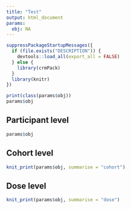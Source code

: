 ```yaml
---
title: "Test"
output: html_document
params:
  obj: NA
---
```


```r
suppressPackageStartupMessages({
  if (file.exists("DESCRIPTION")) {
    devtools::load_all(export_all = FALSE)
  } else {
    library(crmPack)
  }
  library(knitr)
})

print(class(params$obj))
params$obj
```

## Participant level

```r
params$obj
```

## Cohort level

```r
knit_print(params$obj, summarise = "cohort")
```

## Dose level

```r
knit_print(params$obj, summarise = "dose")
```

